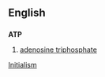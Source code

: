 ==English==
===[[Category:Abbreviations%2C_Acronyms_and_Initialisms|Initialism]]===
'''ATP'''
# [[adenosine triphosphate]]